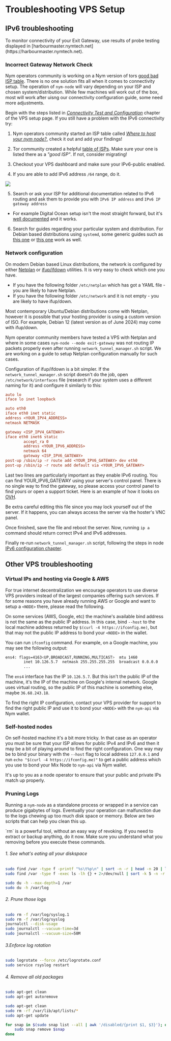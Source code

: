 
# Troubleshooting VPS Setup

<VarInfo/>

## IPv6 troubleshooting

<Callout color="info" emoji="ℹ️">
To monitor connectivity of your Exit Gateway, use results of probe testing displayed in [harbourmaster.nymtech.net](https://harbourmaster.nymtech.net).
</Callout>

### Incorrect Gateway Network Check

Nym operators community is working on a Nym version of tors [good bad ISP table](https://community.torproject.org/relay/community-resources/good-bad-isps/). There is no one solution fits all when it comes to connectivity setup. The operation of `nym-node` will vary depending on your ISP and chosen system/distribution.  While few machines will work out of the box, most will work after uisng our connectivity configuration guide, some need more adjustments.

Begin with the steps listed in [*Connectivity Test and Configuration*](../nodes/preliminary-steps/vps-setup.mdx#connectivity-test-and-configuration) chapter of the VPS setup page. If you still have a problem with the IPv6 connectivity try:

<Steps>

1. Nym operators community started an ISP table called [*Where to host your nym node?*](../legal/community-counselisp-list.mdx), check it out and add your findings!

2. Tor community created a helpful [table of ISPs](https://community.torproject.org/relay/community-resources/good-bad-isps/). Make sure your one is listed there as a *"good ISP"*. If not, consider migrating!

3. Checkout your VPS dashboard and make sure your IPv6-public enabled.

4. If you are able to add IPv6 address `/64` range, do it.

![](/images/operators/ipv6_64.png)

5. Search or ask your ISP for additional documentation related to IPv6 routing and ask them to provide you with `IPv6 IP address` and `IPv6 IP gateway address`
- For example Digital Ocean setup isn't the most straight forward, but it's [well documented](https://docs.digitalocean.com/products/networking/ipv6/how-to/enable/#on-existing-droplets) and it works.

6. Search for guides regarding your particular system and distribution. For Debian based distributions using `systemd`, some generic guides such as [this one](https://cloudzy.com/blog/configure-ipv6-on-ubuntu/) or [this one](https://help.ovhcloud.com/csm/en-ie-vps-configuring-ipv6?id=kb_article_view&sysparm_article=KB0047567) work as well.

</Steps>

### Network configuration

On modern Debian based Linux distributions, the network is configured by either [Netplan](https://netplan.io/) or [ifup/ifdown](https://manpages.debian.org/testing/ifupdown/ifup.8.en.html) utilities. It is very easy to check which one you have.

- If you have the following folder `/etc/netplan` which has got a YAML file - you are likely to have Netplan.
- If you have the following folder `/etc/network` and it is not empty - you are likely to have ifup/down.

Most contemporary Ubuntu/Debian distributions come with Netplan, however it is possible that your hosting provider is using a custom version of ISO. For example, Debian 12 (latest version as of June 2024) may come with ifup/down.

Nym operator community members have tested a VPS with Netplan and where in some cases `nym-node --mode exit-gateway` was not routing IP packets properly even after running `network_tunnel_manager.sh` script. We are working on a guide to setup Netplan configuration manually for such cases.

Configuration of ifup/ifdown is a bit simpler. If the `network_tunnel_manager.sh` script doesn't do the job, open `/etc/network/interfaces` file (research if your system uses a different naming for it) and configure it similarly to this:

```ini
auto lo
iface lo inet loopback

auto eth0
iface eth0 inet static
address <YOUR_IPV4_ADDRESS>
netmask NETMASK

gateway <ISP_IPV4_GATEWAY>
iface eth0 inet6 static
        accept_ra 0
        address <YOUR_IPV6_ADDRESS>
        netmask 64
        gateway <ISP_IPV6_GATEWAY>
post-up /sbin/ip -r route add <YOUR_IPV6_GATEWAY> dev eth0
post-up /sbin/ip -r route add default via <YOUR_IPV6_GATEWAY>
```
Last two lines are particularly important as they enable IPv6 routing. You can find YOUR_IPV6_GATEWAY using your server's control panel. There is no single way to find the gateway, so please access your control panel to find yours or open a support ticket. Here is an example of how it looks on [OVH](https://help.ovhcloud.com/csm/en-ie-vps-configuring-ipv6?id=kb_article_view&sysparm_article=KB0047567).

<Callout color="danger" emoji="⚠️">
Be extra careful editing this file since you may lock yourself out of the server. If it happens, you can always access the server via the hoster's VNC panel.
</Callout>

Once finished, save the file and reboot the server. Now, running `ip a` command should return correct IPv4 and IPv6 addresses.

Finally re-run `network_tunnel_manager.sh` script, following the steps in node [IPv6 configuration chapter](../nodes/nym-node/configuration.mdx#ipv6-configuration).

## Other VPS troubleshooting

### Virtual IPs and hosting via Google & AWS

For true internet decentralization we encourage operators to use diverse VPS providers instead of the largest companies offering such services. If for some reasons you have already running AWS or Google and want to setup a `<NODE>` there, please read the following.

On some services (AWS, Google, etc) the machine's available bind address is not the same as the public IP address. In this case, bind `--host` to the local machine address returned by `$(curl -4 https://ifconfig.me)`, but that may not the public IP address to bond your `<NODE>` in the wallet.

You can run `ifconfig` command. For example, on a Google machine, you may see the following output:

```sh
ens4: flags=4163<UP,BROADCAST,RUNNING,MULTICAST>  mtu 1460
        inet 10.126.5.7  netmask 255.255.255.255  broadcast 0.0.0.0
        ...
```

The `ens4` interface has the IP `10.126.5.7`. But this isn't the public IP of the machine, it's the IP of the machine on Google's internal network. Google uses virtual routing, so the public IP of this machine is something else, maybe `36.68.243.18`.

To find the right IP configuration, contact your VPS provider for support to find the right public IP and use it to bond your `<NODE>` with the `nym-api` via Nym wallet.

### Self-hosted nodes

On self-hosted machine it's a bit more tricky. In that case as an operator you must be sure that your ISP allows for public IPv4 and IPv6 and then it may be a bit of playing around to find the right configuration. One way may be to bind your binary with the `--host` flag to local address `127.0.0.1` and run `echo "$(curl -4 https://ifconfig.me)"` to get a public address which you use to bond your Mix Node to `nym-api` via Nym wallet.

It's up to you as a node operator to ensure that your public and private IPs match up properly.

### Pruning Logs

Running a `nym-node` as a standalone process or wrapped in a service can produce gigabytes of logs. Eventually your operation can malfunction due to the logs chewing up too much disk space or memory. Below are two scripts that can help you clean this up.

<Callout color="danger" emoji="⚠️">
`rm` is a powerful tool, without an easy way of revoking. If you need to extract or backup anything, do it now. Make sure you understand what you removing before you execute these commands.
</Callout>


<Steps>

###### 1. See what's eating all your diskspace

```sh
sudo find /var -type f -printf "%s\t%p\n" | sort -n -r | head -n 20 | ls -lh
sudo find /var -type f -exec ls -lh {} + 2>/dev/null | sort -k 5 -n -r | head -n 20

sudo du -h --max-depth=1 /var
sudo du -h /var/log
```
###### 2. Prune those logs
```sh
sudo rm -f /var/log/syslog.1
sudo rm -f /var/log/syslog
journalctl --disk-usage
sudo journalctl --vacuum-time=3d
sudo journalctl --vacuum-size=50M
```

###### 3.Enforce log rotation
```sh
sudo logrotate --force /etc/logrotate.conf
sudo service rsyslog restart
```

###### 4. Remove all old packages
```sh
sudo apt-get clean
sudo apt-get autoremove

sudo apt-get clean
sudo rm -rf /var/lib/apt/lists/*
sudo apt-get update

for snap in $(sudo snap list --all | awk '/disabled/{print $1, $3}'); do
    sudo snap remove $snap
done
```

</Steps>
